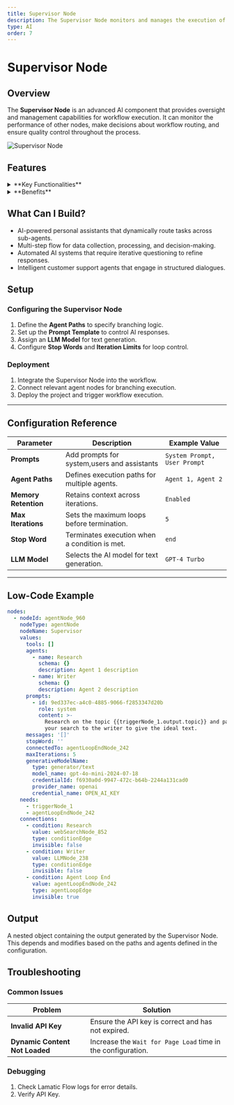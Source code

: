 ```yaml
---
title: Supervisor Node
description: The Supervisor Node monitors and manages the execution of other nodes in a workflow, providing oversight and control capabilities.
type: AI
order: 7
---
```


# Supervisor Node

<NodeOverview slug="supervisor-node" type="ai"/>

## Overview

The **Supervisor Node** is an advanced AI component that provides oversight and management capabilities for workflow execution. It can monitor the performance of other nodes, make decisions about workflow routing, and ensure quality control throughout the process.

![Supervisor Node](../img/supervisor/supervisor-node.webp)

<NodeTypeInfo 
  batchTrigger={false}
  eventTrigger={false}
  action={true}
  description="This node is an Action node that monitors and manages workflow execution while providing oversight and control capabilities."
/>

## Features

<details>
<summary>**Key Functionalities**</summary>
  1. **Multi-Agent Coordination**: Manages multiple agent paths dynamically, ensuring structured workflow execution.
  2. **Memory Retention**: Stores and recalls context from prior messages, enabling an ongoing conversation-like experience.
  3. **Agent Path Definition**: Supports multiple agent branches, allowing customized execution flows.
  4. **Loop Control**: Manages iterative agent execution with stopping conditions for efficient process completion.

</details>

<details>
<summary>**Benefits**</summary>
  1. **Scalability**: Supports multiple agents within a single node, enabling scalable AI flow.
  2. **Efficient Context Handling**: Reduces redundant data collection by recalling user-provided information.
  3. **Adaptive Execution**: Allows for flexible branching based on AI-generated responses.
  4. **User-Centric Design**: Provides a visual representation of multi-agent execution paths.

</details>


## What Can I Build?

- AI-powered personal assistants that dynamically route tasks across sub-agents.
- Multi-step flow for data collection, processing, and decision-making.
- Automated AI systems that require iterative questioning to refine responses.
- Intelligent customer support agents that engage in structured dialogues.


## Setup

### **Configuring the Supervisor Node**
1. Define the **Agent Paths** to specify branching logic.
2. Set up the **Prompt Template** to control AI responses.
3. Assign an **LLM Model** for text generation.
4. Configure **Stop Words** and **Iteration Limits** for loop control.

### Deployment
1. Integrate the Supervisor Node into the workflow.
2. Connect relevant agent nodes for branching execution.
3. Deploy the project and trigger workflow execution.

---

## Configuration Reference

| **Parameter**        | **Description**                                              | **Example Value** |
|---------------------|--------------------------------------------------------------|------------------|
| **Prompts**          | Add prompts for system,users and assistants                  | `System Prompt, User Prompt` |
| **Agent Paths**      | Defines execution paths for multiple agents.                 | `Agent 1, Agent 2` |
| **Memory Retention** | Retains context across iterations.                           | `Enabled` |
| **Max Iterations**   | Sets the maximum loops before termination.                   | `5` |
| **Stop Word**        | Terminates execution when a condition is met.                | `end` |
| **LLM Model**        | Selects the AI model for text generation.                    | `GPT-4 Turbo` |

---

## Low-Code Example

```yaml
nodes:
  - nodeId: agentNode_960
    nodeType: agentNode
    nodeName: Supervisor
    values:
      tools: []
      agents:
        - name: Research
          schema: {}
          description: Agent 1 description
        - name: Writer
          schema: {}
          description: Agent 2 description
      prompts:
        - id: 9ed337ec-a4c0-4885-9066-f2853347d20b
          role: system
          content: >-
            Research on the topic {{triggerNode_1.output.topic}} and pass on
            your search to the writer to give the ideal text.
      messages: '[]'
      stopWord: ''
      connectedTo: agentLoopEndNode_242
      maxIterations: 5
      generativeModelName:
        type: generator/text
        model_name: gpt-4o-mini-2024-07-18
        credentialId: f6930a0d-9947-472c-b64b-2244a131cad0
        provider_name: openai
        credential_name: OPEN_AI_KEY
    needs:
      - triggerNode_1
      - agentLoopEndNode_242
    connections:
      - condition: Research
        value: webSearchNode_852
        type: conditionEdge
        invisible: false
      - condition: Writer
        value: LLMNode_238
        type: conditionEdge
        invisible: false
      - condition: Agent Loop End
        value: agentLoopEndNode_242
        type: agentLoopEdge
        invisible: true
```

## Output
A nested object containing the output generated by the Supervisor Node. This depends and modifies based on the 
paths and agents defined in the configuration.

## Troubleshooting

### Common Issues

| **Problem**                    | **Solution**                                                      |
| ------------------------------ | ----------------------------------------------------------------- |
| **Invalid API Key**            | Ensure the API key is correct and has not expired.                |
| **Dynamic Content Not Loaded** | Increase the `Wait for Page Load` time in the configuration.      |

### Debugging
1. Check Lamatic Flow logs for error details.
1. Verify API Key.